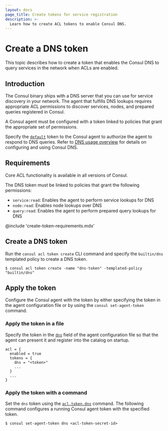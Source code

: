 ```yaml
---
layout: docs
page_title: Create tokens for service registration
description: >-
  Learn how to create ACL tokens to enable Consul DNS.
---
```


# Create a DNS token

This topic describes how to create a token that enables the Consul DNS to query services in the network when ACLs are enabled.

## Introduction

The Consul binary ships with a DNS server that you can use for service discovery in your network. The agent that fulfills DNS lookups requires appropriate ACL permissions to discover services, nodes, and prepared queries registered in Consul.

A Consul agent must be configured with a token linked to policies that grant the appropriate set of permissions.

Specify the [`default`](/consul/docs/agent/config/config-files#acl_tokens_default) token to the Consul agent to authorize the agent to respond to DNS queries. Refer to [DNS usage overview](/consul/docs/services/discovery/dns-overview) for details on configuring and using Consul DNS.

## Requirements

Core ACL functionality is available in all versions of Consul.

The DNS token must be linked to policies that grant the following permissions:

* `service:read`: Enables the agent to perform service lookups for DNS
* `node:read`: Enables node lookups over DNS
* `query:read`: Enables the agent to perform prepared query lookups for DNS

@include 'create-token-requirements.mdx'

## Create a DNS token

Run the `consul acl token create` CLI command and specify the `builtin/dns` templated policy to create a DNS token.

```shell-session
$ consul acl token create -name "dns-token" -templated-policy "builtin/dns"
```

## Apply the token

Configure the Consul agent with the token by either specifying the token in the agent configuration file or by using the `consul set-agent-token` command.

### Apply the token in a file

Specify the token in the [`dns`](/consul/docs/agent/config/config-files#acl_tokens_dns) field of the agent configuration file so that the agent can present it and register into the catalog on startup.

```hcl
acl = {
  enabled = true
  tokens = {
    dns = "<token>"
    ...
  }
  ...
}
```

### Apply the token with a command

Set the `dns` token using the [`acl.token.dns`](/consul/docs/agent/config/config-files#acl_tokens_dns)  command. The following command configures a running Consul agent token with the specified token.

```shell-session
$ consul set-agent-token dns <acl-token-secret-id>
```
